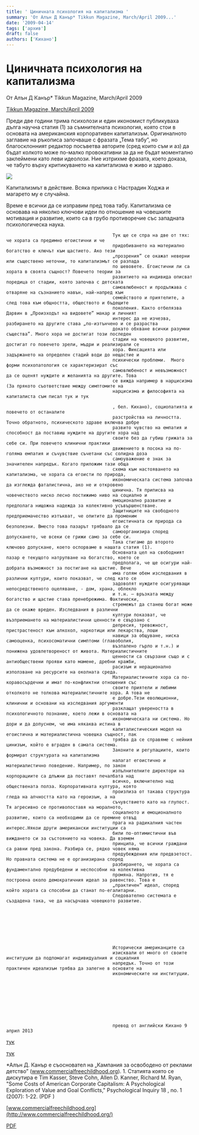 ```yaml
---
title: ' Циничната психология на капитализма '
summary: 'От Алън Д Канър* Tikkun Magazine, March/April 2009...'
date: '2009-04-14'
tags: ['архив']
draft: false
authors: ['Кихано']
---
```


# Циничната психология на капитализма

От Алън Д Канър\* Tikkun Magazine, March/April 2009

[Tikkun Magazine, March/April 2009](http://www.tikkun.org/article.php?story=mar09_kanner)

Преди две години трима психолози и един икономист публикуваха дълга научна статия (1) за
съмнителната психология, която стои в основата на американския корпоративен капитализъм. Оригиналното заглавие на ръкописа
започваше с фразата „Тема табу”, но благосклонният редактор посъветва
авторите (сред които съм и аз) да бъдат
колкото може по-малко провокативни
за да не бъдат моментално заклеймени като леви идеолози. Ние изтрихме фразата, което доказа, че табуто върху критикуването на капитализма е живо и здраво.

![](/static/images/Magare.jpg)

Капитализмът в действие. Всяка прилика с
Настрадин Ходжа и магарето му е случайна.

Време е всички да се изправим пред това табу.
Капитализма се основава на няколко ключови идеи по отношение на
човешките мотивация и развитие, които са в грубо противоречие със западната
психологическа наука.

                                            Тук ще се спра на две от тях: че хората са предимно егоистични и че
                                            придобиването на материално богатство е ключът към щастието. Ако тези
                                            „прозрения” се окажат неверни или съществено неточни, то капитализмът се разпада
                                            по шевовете. Егоистични ли са хората в своята същност? Повечето теории за
                                            развитието на индивида описват поредица от стадии, която започва с детската
                                            самовлюбеност и продължава с отваряне на съзнанието навън, най-напред към
                                            семейството и приятелите, а след това към общността, обществото и бъдещите
                                            поколения. Както отбелязва Дарвин в „Произходът на видовете” макар и личният
                                            интерес да не изчезва, разбирането на другите става „по-изтънчено и се разраства
                                            докато обхване всички разумни същества”. Много хора не достигат този последен
                                            стадии на човешкото развитие, достигат го повечето зрели, мъдри и реализирали се
                                            хора. Фиксацията или задържането на определен стадий води до нещастие и
                                            психически проблеми.  Много форми психопатология се характеризират със
                                            самовлюбеност и невъзможност да се оценят нуждите и желанията на другите. Това
                                            се вижда например в нарцисизма (За прякото съответствие между симптомите на
                                            нарцисизма и философията на капиталиста съм писал тук и тук

                                            , бел. Кихано), социопатията и повечето от останалите
                                            разстройства на личността. Точно обратното, психическото здраве включва добре
                                            развито чувство на емпатия и способност да поставиш нуждите на другите хора над
                                            своите без да губиш грижата за себе си. При повечето клинични практики
                                            движението в посока на по-голяма емпатия и съчувствие съчетани със солидна доза
                                            самоуважение е знак за значителен напредък. Когато приложим тази обща
                                            схема към настояването на капитализма, че хората са егоисти по природа,
                                            икономическата система започва да изглежда фаталистична, ако не и откровено
                                            цинична. Тя приписва на човечеството ниско лесно постижимо ниво на социално и
                                            емоционално развитие и предполага нищожна надежда за колективно усъвършенстване.
                                            Защитниците на свободното предприемачество изтъкват, че опитите да променим
                                            егоистичната си природа са безполезни. Вместо това пазарът трябвало да се
                                            самоорганизира според допускането, че всеки се грижи само за себе си.
                                            Така стигаме до второто ключово допускане, което оспорваме в нашата статия (1).
                                            Основната цел на свободният пазар е текущото натрупване на богатство, което се
                                            предполага, че ще осигури най-добрата възможност за постигане на щастие. Вече
                                            има голям обем изследвания в различни култури, които показват, че след като се
                                            задоволят нуждите осигуряващи непосредственото оцеляване, - дом, храна, облекло
                                            и т.н. – връзката между богатство и щастие става пренебрежима. Фактически,
                                            стремежът да станеш богат може да се окаже вреден. Изследвания в различни
                                            култури показват, че възприемането на материалистични ценности е свързано с
                                            депресия, тревожност, пристрастеност към алкохол, наркотици или лекарства, лоши
                                            навици за общуване, ниска самооценка, психосоматични симптоми (главоболия,
                                            възпалено гърло и т.н.) и понижена удовлетвореност от живота. Материалистичните
                                            ценности са свързани също и с антиобществени прояви като мамене, дребни кражби,
                                            расизъм и нерационално използване на ресурсите на околната среда.
                                            Материалистичните хора са по-коравосърдечни и имат по-конфликтни отношения със
                                            своите приятели и любими отколкото не толкова материалистичните хора. А това не
                                            е добре.Тези еволюционни, клинични и основани на изследвания аргументи
                                            разклащат увереността в психологичното познание, което лежи в основата на
                                            икономическата ни система. Но дори и да допуснем, че има някаква истина в
                                            капиталистическия модел на егоистична и материалистична човешка същност, пак
                                            трябва да се справяме с нейния цинизъм, който е вграден в самата система.
                                            Законите и регулациите, които формират структурата на капитализма
                                            налагат егоистично и материалистично поведение. Например, по закон
                                            изпълнителните директори на корпорациите са длъжни да поставят печалбата над
                                            всичко, включително над обществената полза. Корпоративната култура, която
                                            произлиза от такава структура гледа на алчността като на героизъм, а на
                                            съчувствието като на глупост. Тя агресивно се противопоставя на моралното,
                                            социалното и емоционалното развитие, които са необходими да се премине отвъд
                                            прага на радикалния частен интерес.Някои други американски институции са
                                            били по-оптимистични във виждането си за състоянието на човека. Да вземем
                                            принципа, че всички граждани са равни пред закона. Разбира се, рядко човек няма
                                            предубеждения или предвзетост. Но правната система не е организирана според
                                            разбирането, че хората са фундаментално предубедени и неспособни на колективна
                                            промяна. Напротив, тя е построена около демократичния идеал за равенство. Това е
                                            „практичен” идеал, според който хората са способни да станат по-егалитарни.
                                            Следователно системата е създадена така, че да насърчава човешкото развитие.








                                            Исторически американците са
                                            изисквали от много от своите институции да подпомагат индивидуалния и социалния
                                            напредък. Точно от този практичен идеализъм трябва да залегне в основите на
                                            икономическите ни институции.









                                            превод от английски Кихано 9 април 2013

[тук](Patol1.html)

[тук](Patol2.html)

\*Алън Д. Канър е съосновател на „Кампания за
освободено от реклами детство” (www.commercialfreechildhood.org). 1. Статията която се дискутира е Tim Kasser, Steve Cohn,
Allen D. Kanner, Richard M. Ryan, "Some Costs of American
Corporate Capitalism: A Psychological Exploration of Value and Goal Conflicts,"
Psychological Inquiry 18 , no. 1 (2007): 1-22. (PDF
)

[www.commercialfreechildhood.org](http://www.commercialfreechildhood.org/)

[PDF](http://www.econ-pol.unisi.it/bilancini/crisi/Kasser)
